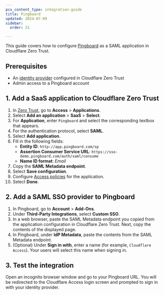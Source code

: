 ```yaml
---
pcx_content_type: integration-guide
title: Pingboard
updated: 2024-07-09
sidebar:
  order: 21

---
```


This guide covers how to configure [Pingboard](https://support.pingboard.com/hc/en-us/articles/360046585994-Set-Up-a-Custom-SSO-Solution) as a SAML application in Cloudflare Zero Trust.

## Prerequisites

* An [identity provider](/cloudflare-one/identity/idp-integration/) configured in Cloudflare Zero Trust
* Admin access to a Pingboard account

## 1. Add a SaaS application to Cloudflare Zero Trust

1. In [Zero Trust](https://one.dash.cloudflare.com), go to **Access** > **Applications**.
2. Select **Add an application** > **SaaS** > **Select**.
3. For **Application**, enter `Pingboard` and select the corresponding textbox that appears.
4. For the authentication protocol, select **SAML**.
5. Select **Add application**.
6. Fill in the following fields:
   * **Entity ID**: `http://app.pingboard.com/sp`
   * **Assertion Consumer Service URL**: `https://sso-demo.pingboard.com/auth/saml/consume`
   * **Name ID format**: *Email*
7. Copy the **SAML Metadata endpoint**.
8. Select **Save configuration**.
9. Configure [Access policies](/cloudflare-one/policies/access/) for the application.
10. Select **Done**.

## 2. Add a SAML SSO provider to Pingboard

1. In Pingboard, go to **Account** > **Add-Ons**.
2. Under **Third-Party Integrations**, select **Custom SSO**.
3. In a web browser, paste the SAML Metadata endpoint you copied from the application configuration in Cloudflare Zero Trust. Next, copy the contents of the displayed page.
4. In Pingboard, under **IdP Metadata**, paste the contents from the SAML Metadata endpoint.
5. (Optional) Under **Sign in with**, enter a name (for example, `Cloudflare Access`). Your users will select this name when signing in.

## 3. Test the integration

Open an incognito browser window and go to your Pingboard URL. You will be redirected to the Cloudflare Access login screen and prompted to sign in with your identity provider.
